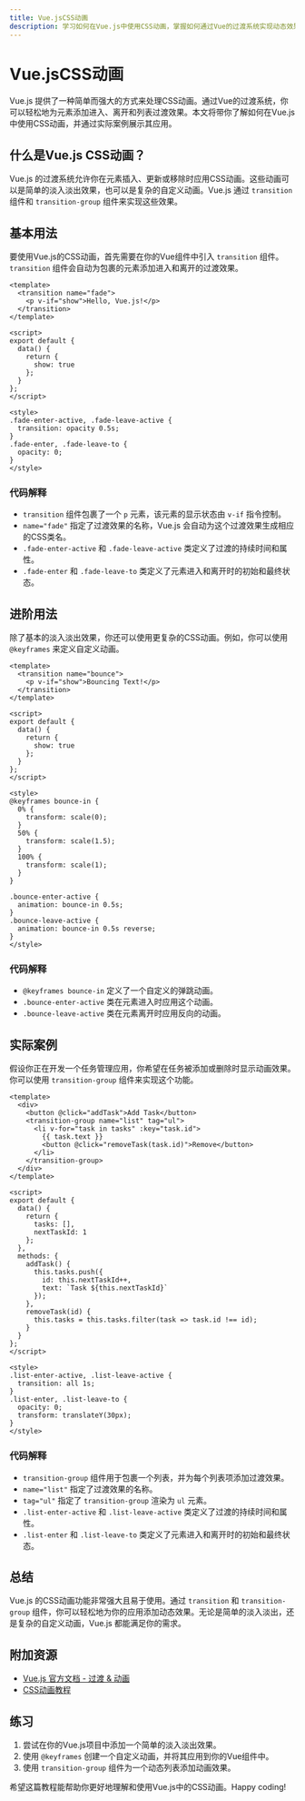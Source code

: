 ```yaml
---
title: Vue.jsCSS动画
description: 学习如何在Vue.js中使用CSS动画，掌握如何通过Vue的过渡系统实现动态效果。
---
```


# Vue.jsCSS动画

Vue.js 提供了一种简单而强大的方式来处理CSS动画。通过Vue的过渡系统，你可以轻松地为元素添加进入、离开和列表过渡效果。本文将带你了解如何在Vue.js中使用CSS动画，并通过实际案例展示其应用。

## 什么是Vue.js CSS动画？

Vue.js 的过渡系统允许你在元素插入、更新或移除时应用CSS动画。这些动画可以是简单的淡入淡出效果，也可以是复杂的自定义动画。Vue.js 通过 `transition` 组件和 `transition-group` 组件来实现这些效果。

## 基本用法

要使用Vue.js的CSS动画，首先需要在你的Vue组件中引入 `transition` 组件。`transition` 组件会自动为包裹的元素添加进入和离开的过渡效果。

```vue
<template>
  <transition name="fade">
    <p v-if="show">Hello, Vue.js!</p>
  </transition>
</template>

<script>
export default {
  data() {
    return {
      show: true
    };
  }
};
</script>

<style>
.fade-enter-active, .fade-leave-active {
  transition: opacity 0.5s;
}
.fade-enter, .fade-leave-to {
  opacity: 0;
}
</style>
```

### 代码解释

- `transition` 组件包裹了一个 `p` 元素，该元素的显示状态由 `v-if` 指令控制。
- `name="fade"` 指定了过渡效果的名称，Vue.js 会自动为这个过渡效果生成相应的CSS类名。
- `.fade-enter-active` 和 `.fade-leave-active` 类定义了过渡的持续时间和属性。
- `.fade-enter` 和 `.fade-leave-to` 类定义了元素进入和离开时的初始和最终状态。

## 进阶用法

除了基本的淡入淡出效果，你还可以使用更复杂的CSS动画。例如，你可以使用 `@keyframes` 来定义自定义动画。

```vue
<template>
  <transition name="bounce">
    <p v-if="show">Bouncing Text!</p>
  </transition>
</template>

<script>
export default {
  data() {
    return {
      show: true
    };
  }
};
</script>

<style>
@keyframes bounce-in {
  0% {
    transform: scale(0);
  }
  50% {
    transform: scale(1.5);
  }
  100% {
    transform: scale(1);
  }
}

.bounce-enter-active {
  animation: bounce-in 0.5s;
}
.bounce-leave-active {
  animation: bounce-in 0.5s reverse;
}
</style>
```

### 代码解释

- `@keyframes bounce-in` 定义了一个自定义的弹跳动画。
- `.bounce-enter-active` 类在元素进入时应用这个动画。
- `.bounce-leave-active` 类在元素离开时应用反向的动画。

## 实际案例

假设你正在开发一个任务管理应用，你希望在任务被添加或删除时显示动画效果。你可以使用 `transition-group` 组件来实现这个功能。

```vue
<template>
  <div>
    <button @click="addTask">Add Task</button>
    <transition-group name="list" tag="ul">
      <li v-for="task in tasks" :key="task.id">
        {{ task.text }}
        <button @click="removeTask(task.id)">Remove</button>
      </li>
    </transition-group>
  </div>
</template>

<script>
export default {
  data() {
    return {
      tasks: [],
      nextTaskId: 1
    };
  },
  methods: {
    addTask() {
      this.tasks.push({
        id: this.nextTaskId++,
        text: `Task ${this.nextTaskId}`
      });
    },
    removeTask(id) {
      this.tasks = this.tasks.filter(task => task.id !== id);
    }
  }
};
</script>

<style>
.list-enter-active, .list-leave-active {
  transition: all 1s;
}
.list-enter, .list-leave-to {
  opacity: 0;
  transform: translateY(30px);
}
</style>
```

### 代码解释

- `transition-group` 组件用于包裹一个列表，并为每个列表项添加过渡效果。
- `name="list"` 指定了过渡效果的名称。
- `tag="ul"` 指定了 `transition-group` 渲染为 `ul` 元素。
- `.list-enter-active` 和 `.list-leave-active` 类定义了过渡的持续时间和属性。
- `.list-enter` 和 `.list-leave-to` 类定义了元素进入和离开时的初始和最终状态。

## 总结

Vue.js 的CSS动画功能非常强大且易于使用。通过 `transition` 和 `transition-group` 组件，你可以轻松地为你的应用添加动态效果。无论是简单的淡入淡出，还是复杂的自定义动画，Vue.js 都能满足你的需求。

## 附加资源

- [Vue.js 官方文档 - 过渡 & 动画](https://v3.vuejs.org/guide/transitions.html)
- [CSS动画教程](https://developer.mozilla.org/en-US/docs/Web/CSS/CSS_Animations/Using_CSS_animations)

## 练习

1. 尝试在你的Vue.js项目中添加一个简单的淡入淡出效果。
2. 使用 `@keyframes` 创建一个自定义动画，并将其应用到你的Vue组件中。
3. 使用 `transition-group` 组件为一个动态列表添加动画效果。

希望这篇教程能帮助你更好地理解和使用Vue.js中的CSS动画。Happy coding!